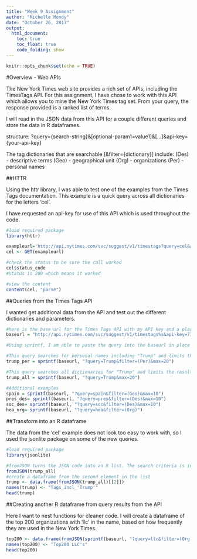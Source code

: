 ```yaml
---
title: "Week 9 Assignment"
author: "Michelle Mondy"
date: "October 26, 2017"
output: 
  html_document:
    toc: true
    toc_float: true
    code_folding: show
---
```


```r
knitr::opts_chunk$set(echo = TRUE)
```

#Overview - Web APIs

The New York Times web site provides a rich set of APIs, including the TimesTags API. For this assignment, I have chose to work with this API which allows you to mine the New York Times tag set. From your query, the response provided is a ranked list of terms. 

I will read in the JSON data from this API for a couple different queries and store the data in R dataframes.

structure:
?query={search-string}&[optional-param1=value1]&[...]&api-key={your-api-key}

The tag dictionaries that are searchable [&filter={dictionary}] include:
(Des)  - descriptive terms
(Geo)  - geographical unit
(Org)  - organizations
(Per)  - personal names

##HTTR 

Using the httr library, I was able to test one of the examples from the Times Tags documentation. This example is a quick query across all dictionaries for the letters 'cel'. 

I have requested an api-key for use of this API which is used throughout the code.

```r
#load required package
library(httr)

exampleurl='http://api.nytimes.com/svc/suggest/v1/timestags?query=cel&api-key=7178bcfcb8b24ba3bdf1d837327dfd79'
cel <- GET(exampleurl)

#check the status to be sure the call worked
cel$status_code
#status is 200 which means it worked

#view the content
content(cel, "parse")

```

##Queries from the Times Tags API

I wanted get additional data from the API and test out the different dictionaries and parameters.

```r
#here is the base url for the Times Tags API with my API key and a placeholder for the query text ('%s)
baseurl = "http://api.nytimes.com/svc/suggest/v1/timestags%s&api-key=7178bcfcb8b24ba3bdf1d837327dfd79"

#Using sprintf, I am able to paste the query into the baseurl in place of %s

#This query searches for personal names including "Trump" and limits the results to 20.
trump_per = sprintf(baseurl, "?query=Trump&filter=(Per)&max=20")

#This query searches all dictionaries for "Trump" and limits the results to 20.
trump_all = sprintf(baseurl, "?query=Trump&max=20")

#Additional examples
spain = sprintf(baseurl, "?query=spain&filter=(Geo)&max=10")
pres_des= sprintf(baseurl, "?query=pres&filter=(Des)&max=10")
soc_des= sprintf(baseurl, "?query=soc&filter=(Des)&max=10")
hea_org= sprintf(baseurl, "?query=hea&filter=(Org)")
```

##Transform into an R dataframe

The data from the 'cel' example does not look too easy to work with, so I used the jsonlite package on some of the new queries.

```r
#load required package
library(jsonlite)

#fromJSON turns the JSON code into an R list. The search criteria is in the first element of the list and the results are in the second element.
fromJSON(trump_all)
#create a dataframe from the second element in the list 
trump <- data.frame(fromJSON(trump_all)[[2]])
names(trump) <- "Tags_incl_'Trump'"
head(trump)
```

##Creating another R dataframe from query results from the API

Here I want to nest functions for cleaner code. I will create a dataframe of the top 200 organizations with 'llc' in the name, based on how frequently they are used in the New York Times.

```r
top200 <- data.frame(fromJSON(sprintf(baseurl, "?query=llc&filter=(Org)&max=200"))[[2]])
names(top200) <- "Top200 LLC's"
head(top200)
```

